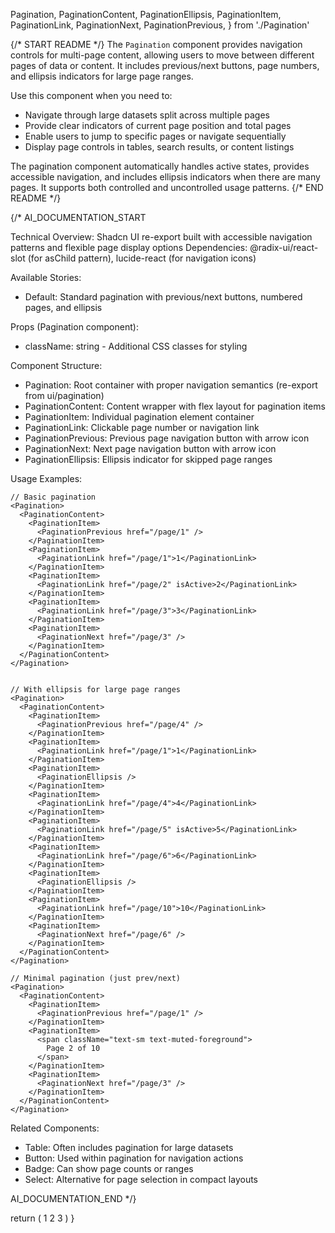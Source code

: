   Pagination,
  PaginationContent,
  PaginationEllipsis,
  PaginationItem,
  PaginationLink,
  PaginationNext,
  PaginationPrevious,
} from './Pagination'

{/* START README */}
The `Pagination` component provides navigation controls for multi-page content, allowing users to move between different pages of data or content. It includes previous/next buttons, page numbers, and ellipsis indicators for large page ranges.

Use this component when you need to:

- Navigate through large datasets split across multiple pages
- Provide clear indicators of current page position and total pages
- Enable users to jump to specific pages or navigate sequentially
- Display page controls in tables, search results, or content listings

The pagination component automatically handles active states, provides accessible navigation, and includes ellipsis indicators when there are many pages. It supports both controlled and uncontrolled usage patterns.
{/* END README */}

{/*
AI_DOCUMENTATION_START

Technical Overview: Shadcn UI re-export built with accessible navigation patterns and flexible page display options
Dependencies: @radix-ui/react-slot (for asChild pattern), lucide-react (for navigation icons)

Available Stories:

- Default: Standard pagination with previous/next buttons, numbered pages, and ellipsis

Props (Pagination component):

- className: string - Additional CSS classes for styling

Component Structure:

- Pagination: Root container with proper navigation semantics (re-export from ui/pagination)
- PaginationContent: Content wrapper with flex layout for pagination items
- PaginationItem: Individual pagination element container
- PaginationLink: Clickable page number or navigation link
- PaginationPrevious: Previous page navigation button with arrow icon
- PaginationNext: Next page navigation button with arrow icon
- PaginationEllipsis: Ellipsis indicator for skipped page ranges

Usage Examples:

```tsx
// Basic pagination
<Pagination>
  <PaginationContent>
    <PaginationItem>
      <PaginationPrevious href="/page/1" />
    </PaginationItem>
    <PaginationItem>
      <PaginationLink href="/page/1">1</PaginationLink>
    </PaginationItem>
    <PaginationItem>
      <PaginationLink href="/page/2" isActive>2</PaginationLink>
    </PaginationItem>
    <PaginationItem>
      <PaginationLink href="/page/3">3</PaginationLink>
    </PaginationItem>
    <PaginationItem>
      <PaginationNext href="/page/3" />
    </PaginationItem>
  </PaginationContent>
</Pagination>


// With ellipsis for large page ranges
<Pagination>
  <PaginationContent>
    <PaginationItem>
      <PaginationPrevious href="/page/4" />
    </PaginationItem>
    <PaginationItem>
      <PaginationLink href="/page/1">1</PaginationLink>
    </PaginationItem>
    <PaginationItem>
      <PaginationEllipsis />
    </PaginationItem>
    <PaginationItem>
      <PaginationLink href="/page/4">4</PaginationLink>
    </PaginationItem>
    <PaginationItem>
      <PaginationLink href="/page/5" isActive>5</PaginationLink>
    </PaginationItem>
    <PaginationItem>
      <PaginationLink href="/page/6">6</PaginationLink>
    </PaginationItem>
    <PaginationItem>
      <PaginationEllipsis />
    </PaginationItem>
    <PaginationItem>
      <PaginationLink href="/page/10">10</PaginationLink>
    </PaginationItem>
    <PaginationItem>
      <PaginationNext href="/page/6" />
    </PaginationItem>
  </PaginationContent>
</Pagination>

// Minimal pagination (just prev/next)
<Pagination>
  <PaginationContent>
    <PaginationItem>
      <PaginationPrevious href="/page/1" />
    </PaginationItem>
    <PaginationItem>
      <span className="text-sm text-muted-foreground">
        Page 2 of 10
      </span>
    </PaginationItem>
    <PaginationItem>
      <PaginationNext href="/page/3" />
    </PaginationItem>
  </PaginationContent>
</Pagination>
```

Related Components:

- Table: Often includes pagination for large datasets
- Button: Used within pagination for navigation actions
- Badge: Can show page counts or ranges
- Select: Alternative for page selection in compact layouts

AI_DOCUMENTATION_END
*/}

  return (
    <Pagination>
      <PaginationContent>
        <PaginationItem>
          <PaginationPrevious href="#" />
        </PaginationItem>
        <PaginationItem>
          <PaginationLink href="#">1</PaginationLink>
        </PaginationItem>
        <PaginationItem>
          <PaginationLink href="#" isActive>
            2
          </PaginationLink>
        </PaginationItem>
        <PaginationItem>
          <PaginationLink href="#">3</PaginationLink>
        </PaginationItem>
        <PaginationItem>
          <PaginationEllipsis />
        </PaginationItem>
        <PaginationItem>
          <PaginationNext href="#" />
        </PaginationItem>
      </PaginationContent>
    </Pagination>
  )
}

